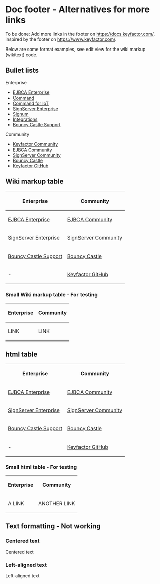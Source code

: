 = Doc footer - Alternatives for more links =

To be done: Add more links in the footer on https://docs.keyfactor.com/, inspired by the footer on https://www.keyfactor.com/.

Below are some format examples, see edit view for the wiki markup (wikitext) code.

<!-- Bullet lists -->
== Bullet lists ==
Enterprise
* [https://www.keyfactor.com/products/ejbca-enterprise/ EJBCA Enterprise] 
* [https://www.keyfactor.com/products/command/ Command]
* [https://www.keyfactor.com/products/command-iot/ Command for IoT]
* [https://www.keyfactor.com/products/signserver-enterprise/ SignServer Enterprise]
* [https://www.keyfactor.com/products/signum/ Signum]
* [https://www.keyfactor.com/integrations/ Integrations]
* [https://www.keyfactor.com/open-source/bouncy-castle-support/ Bouncy Castle Support]

Community
* [https://www.keyfactor.com/open-source/community/ Keyfactor Community]
* [https://www.ejbca.org/ EJBCA Community] 
* [https://www.signserver.org/ SignServer Community]
* [https://www.bouncycastle.org/ Bouncy Castle]
* [https://github.com/Keyfactor Keyfactor GitHub]

<!-- Wiki markup table -->
== Wiki markup table ==
{| 
|-
! Enterprise !! Community 
|-
| [https://www.keyfactor.com/products/ejbca-enterprise/ EJBCA Enterprise] || [https://www.ejbca.org/ EJBCA Community]  
|-
| [https://www.keyfactor.com/products/signserver-enterprise/ SignServer Enterprise] || [https://www.signserver.org/ SignServer Community] 
|-
| [https://www.keyfactor.com/open-source/bouncy-castle-support/ Bouncy Castle Support] || [https://www.bouncycastle.org/ Bouncy Castle]  
|-
| - || [https://github.com/Keyfactor Keyfactor GitHub] 
|}

<!-- Small Wiki markup table -->
=== Small Wiki markup table - For testing ===
{| 
|-
! Enterprise !! Community 
|-
| LINK || LINK  
|}

<!-- html table -->
== html table ==
<table>
  <tr>
    <th>Enterprise</th>
    <th>Community</th>
  </tr>
  <tr>
    <td>[https://www.keyfactor.com/products/ejbca-enterprise/ EJBCA Enterprise]</td>
    <td>[https://www.ejbca.org/ EJBCA Community]</td>
  </tr>
  <tr>
    <td>[https://www.keyfactor.com/products/signserver-enterprise/ SignServer Enterprise]</td>
    <td>[https://www.signserver.org/ SignServer Community]</td>
  </tr>
  <tr>
    <td>[https://www.keyfactor.com/open-source/bouncy-castle-support/ Bouncy Castle Support]</td>
    <td>[https://www.bouncycastle.org/ Bouncy Castle]</td>
  </tr>
  <tr>
    <td>-</td>
    <td>[https://github.com/Keyfactor Keyfactor GitHub]</td>
  </tr>
</table>

<!-- small html table -->
=== Small html table - For testing ===
<table>
  <tr>
    <th>Enterprise</th>
    <th>Community</th>
  </tr>
  <tr>
    <td>A LINK</td>
    <td>ANOTHER LINK</td>
  </tr>
</table>

== Text formatting - Not working ==
<!-- Centered text -->
=== Centered text ===
<div class="center" style="width: auto; margin-left: auto; margin-right: auto;">Centered text</div>
<!-- Left-aligned text -->
=== Left-aligned text ===
<div class="left" style="width: auto; margin-left: auto; margin-right: auto;">Left-aligned text</div>
